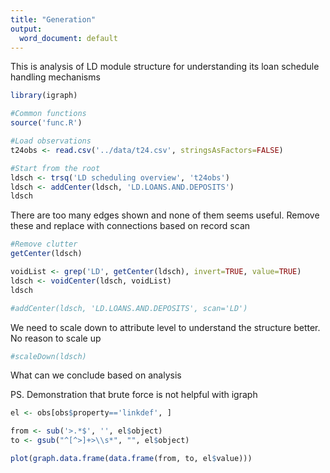 ```yaml
---
title: "Generation"
output:
  word_document: default
---
```

This is analysis of LD module structure for understanding its loan schedule handling mechanisms

```r
library(igraph)

#Common functions
source('func.R')

#Load observations
t24obs <- read.csv('../data/t24.csv', stringsAsFactors=FALSE)

#Start from the root
ldsch <- trsq('LD scheduling overview', 't24obs')
ldsch <- addCenter(ldsch, 'LD.LOANS.AND.DEPOSITS')
ldsch
```

There are too many edges shown and none of them seems useful. Remove these and replace with connections based on record scan

```r
#Remove clutter
getCenter(ldsch)

voidList <- grep('LD', getCenter(ldsch), invert=TRUE, value=TRUE)
ldsch <- voidCenter(ldsch, voidList)
ldsch

#addCenter(ldsch, 'LD.LOANS.AND.DEPOSITS', scan='LD')

```

We need to scale down to attribute level to understand the structure better. No reason to scale up

```r
#scaleDown(ldsch)
```

What can we conclude based on analysis

PS. Demonstration that brute force is not helpful with igraph
```r
el <- obs[obs$property=='linkdef', ]

from <- sub('>.*$', '', el$object)
to <- gsub("^[^>]+>\\s*", "", el$object)

plot(graph.data.frame(data.frame(from, to, el$value)))
```

